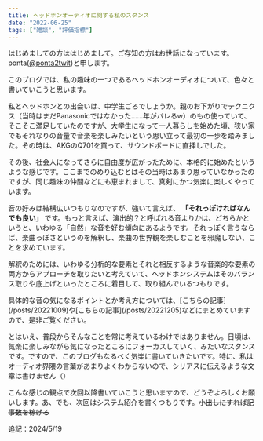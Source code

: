 ```yaml
---
title: ヘッドホンオーディオに関する私のスタンス
date: "2022-06-25"
tags: ["雑談", "評価指標"]
---
```


はじめましての方ははじめまして。ご存知の方はお世話になっています。ponta([@ponta2twit](https://twitter.com/ponta2twit))と申します。

このブログでは、私の趣味の一つであるヘッドホンオーディオについて、色々と書いていこうと思います。

私とヘッドホンとの出会いは、中学生ごろでしょうか。親のお下がりでテクニクス（当時はまだPanasonicではなかった……年がバレるw）のもの使っていて、そこそこ満足していたのですが、大学生になって一人暮らしを始めた頃、狭い家でもそれなりの音量で音楽を楽しみたいという思い立って最初の一歩を踏みました。その時は、AKGのQ701を買って、サウンドボードに直挿しでした。

その後、社会人になってさらに自由度が広がったために、本格的に始めたというような感じです。ここまでのめり込むとはその当時はあまり思っていなかったのですが、同じ趣味の仲間などにも恵まれまして、真剣にかつ気楽に楽しくやっています。

音の好みは結構広いつもりなのですが、強いて言えば、 **「それっぽければなんでも良い」** です。もっと言えば、演出的？と呼ばれる音よりかは、どちらかというと、いわゆる「自然」な音を好む傾向にあるようです。それっぽく言うならば、楽曲っぽさというのを解釈し、楽曲の世界観を楽しむことを邪魔しない、ことを求めています。

解釈のためには、いわゆる分析的な要素とそれと相反するような音楽的な要素の両方からアプローチを取りたいと考えていて、ヘッドホンシステムはそのバランス取りや底上げといったところに着目して、取り組んでいるつもりです。

<Info>
  具体的な音の気になるポイントとか考え方については、[こちらの記事](/posts/20221009)や[こちらの記事](/posts/20221205)などにまとめていますので、是非ご覧ください。
</Info>

とはいえ、普段からそんなことを常に考えているわけではありません。日頃は、気楽に楽しみながら気になったところにフォーカスしていく、みたいなスタンスです。ですので、このブログもなるべく気楽に書いていきたいです。特に、私はオーディオ界隈の言葉があまりよくわからないので、シリアスに伝えるような文章は書けません（）

こんな感じの観点で次回以降書いていこうと思いますので、どうぞよろしくお願いします。あ、でも、次回はシステム紹介を書くつもりです。~~小出しにすれば記事数を稼げる~~

<Postscript>追記：2024/5/19</Postscript>
